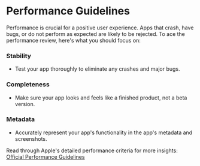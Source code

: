 # Performance Guidelines

Performance is crucial for a positive user experience. Apps that crash, have
bugs, or do not perform as expected are likely to be rejected. To ace the
performance review, here's what you should focus on:

### Stability
- Test your app thoroughly to eliminate any crashes and major bugs.

### Completeness
- Make sure your app looks and feels like a finished product, not a beta
  version.

### Metadata
- Accurately represent your app's functionality in the app's metadata and
  screenshots.

Read through Apple's detailed performance criteria for more insights: [Official
Performance
Guidelines](https://developer.apple.com/app-store/review/guidelines/#performance)